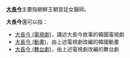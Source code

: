 '''[[大長今|大長今]]'''主要指朝鮮王朝宮廷女醫師。

'''大長今'''還可以指：
* [[大長今_(電視劇)|大長今 (電視劇)]]，講述大長今故事的韓國電視劇
* [[大長今_(動畫)|大長今 (動畫)]]，由上述電視劇改編的韓國動畫
* [[大長今_(舞台劇)|大長今 (舞台劇)]]，由上述電視劇改編的舞台劇
{{disambig|Cat=三字消歧义|D}}